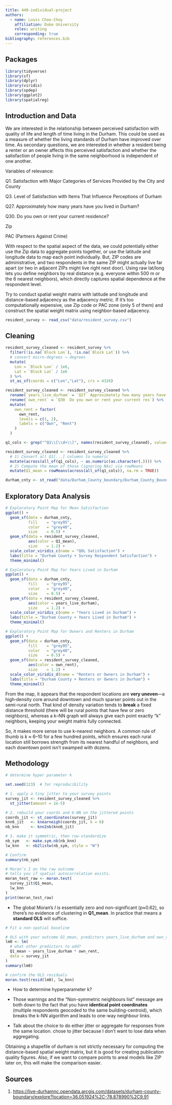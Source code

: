 ```yaml
---
title: 440-individual-project
authors:
  - name: Louis Choo-Choy
    affiliation: Duke University
    roles: writing
    corresponding: true
bibliography: references.bib
---
```


## Packages

```r
library(tidyverse)
library(sf)
library(dplyr)
library(viridis)
library(spdep)  
library(ggplot2)
library(spatialreg)
```

## Introduction and Data

We are interested in the relationship between perceived satisfaction with quality of life and length of time living in the Durham. This could be used as a measure of whether the living standards of Durham have improved over time. As secondary questions, we are interested in whether a resident being a renter or an owner affects this perceived satisfaction and whether the satisfaction of people living in the same neighborhood is independent of one another.\

Variables of relevance:

Q1. Satisfaction with Major Categories of Services Provided by the City and County

Q3. Level of Satisfaction with Items That Influence Perceptions of Durham

Q27. Approximately how many years have you lived in Durham?

Q30. Do you own or rent your current residence?

Zip

PAC (Partners Against Crime)

With respect to the spatial aspect of the data, we could potentially either use the Zip data to aggregate points together, or use the latitude and longitude data to map each point individually. But, ZIP codes are administrative, and two respondents in the same ZIP might actually live far apart (or two in adjacent ZIPs might live right next door). Using raw lat/long lets you define neighbors by real distance (e.g. everyone within 500 m or the 6 nearest neighbors), which directly captures spatial dependence at the respondent level.

Try to conduct spatial weight matrix with latitude and longitude and distance-based adjacency as the adjacency metric. If it's too computationally expensive, use Zip code or PAC zone (only 5 of them) and construct the spatial weight matrix using neighbor-based adjacency.

```r
resident_survey <- read_csv("data/resident_survey.csv")
```

## Cleaning

```r
resident_survey_cleaned <- resident_survey %>% 
  filter(!is.na(`Block Lon`), !is.na(`Block Lat`)) %>% 
  # convert micro-degrees → degrees
  mutate(
    Lon = `Block Lon` / 1e6,
    Lat = `Block Lat` / 1e6
  ) %>% 
  st_as_sf(coords = c("Lon","Lat"), crs = 4326) 

```

```r
resident_survey_cleaned <- resident_survey_cleaned %>% 
  rename(`years_live_durham` = `Q27  Approximately how many years have y`) %>% 
  rename(`own_rent` = `Q30  Do you own or rent your current res`) %>% 
  mutate(
    own_rent = factor(
      own_rent,
      levels = c(1, 2),
      labels = c("Own", "Rent")
    )
  )
```

```r
q1_cols <- grep("^Q1\\[\\d+\\]", names(resident_survey_cleaned), value=TRUE)
```

```r
resident_survey_cleaned <- resident_survey_cleaned %>%
  # 1) Convert all Q1[...] columns to numeric
  mutate(across(all_of(q1_cols), ~ as.numeric(as.character(.)))) %>%
  # 2) Compute the mean of those (ignoring NAs) via rowMeans
  mutate(Q1_mean = rowMeans(across(all_of(q1_cols)), na.rm = TRUE))
```

```r
durham_cnty <- st_read("data/Durham_County_boundary/Durham_County_Boundary.shp")
```

## Exploratory Data Analysis

```r
# Exploratory Point Map for Mean Satisfaction
ggplot() +
  geom_sf(data = durham_cnty,
          fill    = "grey95",
          color   = "grey40",
          size    = 0.5) +
  geom_sf(data = resident_survey_cleaned,
          aes(color = Q1_mean),
          size    = 1.2) +
  scale_color_viridis_c(name = "QOL Satisfaction") +
  labs(title = "Durham County + Survey Respondent Satisfaction") +
  theme_minimal()
```

```r
# Exploratory Point Map for Years Lived in Durham
ggplot() +
  geom_sf(data = durham_cnty,
          fill    = "grey95",
          color   = "grey40",
          size    = 0.5) +
  geom_sf(data = resident_survey_cleaned,
          aes(color = years_live_durham),
          size    = 1.2) +
  scale_color_viridis_c(name = "Years Lived in Durham") +
  labs(title = "Durham County + Years Lived in Durham") +
  theme_minimal()
```

```r
# Exploratory Point Map for Owners and Renters in Durham
ggplot() +
  geom_sf(data = durham_cnty,
          fill    = "grey95",
          color   = "grey40",
          size    = 0.5) +
  geom_sf(data = resident_survey_cleaned,
          aes(color = own_rent),
          size    = 1.2) +
  scale_color_viridis_d(name = "Renters or Owners in Durham") +
  labs(title = "Durham County + Renters or Owners in Durham") +
  theme_minimal()
```

From the map, it appears that the respondent locations are **very uneven**—a high‐density core around downtown and much sparser points out in the semi-rural north. That kind of density variation tends to **break** a fixed distance threshold (there will be rural points that have few or zero neighbors), whereas a k–NN graph will always give each point exactly “k” neighbors, keeping your weight matrix fully connected.

So, it makes more sense to use k-nearest neighbors. A common rule of thumb is *k* ≈ 6–10 for a few hundred points, which ensures each rural location still borrows strength from its nearest handful of neighbors, and each downtown point isn’t swamped with dozens.

## Methodology

```r
# determine hyper parameter k
```

```r
set.seed(123)  # for reproducibility

# 1. apply a tiny jitter to your survey points
survey_jit <- resident_survey_cleaned %>%
  st_jitter(amount = 1e-5)  

# 2. rebuild your coords and 6-NN on the jittered points
coords_jit <- st_coordinates(survey_jit)
knn6_jit   <- knearneigh(coords_jit, k = 6)
nb_knn     <- knn2nb(knn6_jit)

# 3. make it symmetric, then row-standardize
nb_sym   <- make.sym.nb(nb_knn)
lw_knn   <- nb2listw(nb_sym, style = "W")

# Confirm
summary(nb_sym)

```

```r
# Moran’s I on the raw outcome
# tells you if spatial autocorrelation exists.
moran_test_raw <- moran.test(
  survey_jit$Q1_mean,
  lw_knn
)
print(moran_test_raw)

```

-   The global Moran’s *I* is essentially zero and non-significant (p≈0.62), so there’s no evidence of clustering in **Q1_mean**. In practice that means a **standard OLS** will suffice.

```r
# Fit a non-spatial baseline

# OLS with your outcome Q1_mean, predictors years_live_durham and own_rent, plus any covariates
lm0 <- lm(
  # what other predictors to add? 
  Q1_mean ~ years_live_durham * own_rent,
  data = survey_jit
)
summary(lm0)
```

```r
# confirm the OLS residuals
moran.test(resid(lm0), lw_knn)

```

-   How to determine hyperparameter k?

-   Those warnings and the “Non-symmetric neighbours list” message are both down to the fact that you have **identical point coordinates** (multiple respondents geocoded to the same building-centroid), which breaks the k-NN algorithm and leads to one-way neighbour links.

-   Talk about the choice to do either jitter or aggregate for responses from the same location. chose to jitter because I don't want to lose data when aggregating.

Obtaining a shapefile of durham is not strictly necessary for computing the distance-based spatial weight matrix, but it is good for creating publication quality figures. Also, if we want to compare points to areal models like ZIP later on, this will make the comparison easier.

## Sources

1.  <https://live-durhamnc.opendata.arcgis.com/datasets/durham-county-boundary/explore?location=36.051924%2C-78.878990%2C9.91>
